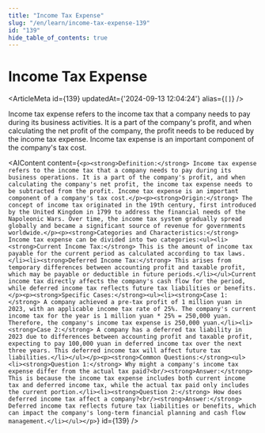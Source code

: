 ```yaml
---
title: "Income Tax Expense"
slug: "/en/learn/income-tax-expense-139"
id: "139"
hide_table_of_contents: true
---
```



# Income Tax Expense

<ArticleMeta id={139} updatedAt={'2024-09-13 12:04:24'} alias={`[]`} />
<div className='border-solid border-b border-t-0 my-4 border-[var(--ifm-color-gray-300)]' />

Income tax expense refers to the income tax that a company needs to pay during its business activities. It is a part of the company's profit, and when calculating the net profit of the company, the profit needs to be reduced by the income tax expense. Income tax expense is an important component of the company's tax cost.

<AIContent content={`<p><strong>Definition:</strong> Income tax expense refers to the income tax that a company needs to pay during its business operations. It is a part of the company's profit, and when calculating the company's net profit, the income tax expense needs to be subtracted from the profit. Income tax expense is an important component of a company's tax cost.</p><p><strong>Origin:</strong> The concept of income tax originated in the 19th century, first introduced by the United Kingdom in 1799 to address the financial needs of the Napoleonic Wars. Over time, the income tax system gradually spread globally and became a significant source of revenue for governments worldwide.</p><p><strong>Categories and Characteristics:</strong> Income tax expense can be divided into two categories:<ul><li><strong>Current Income Tax:</strong> This is the amount of income tax payable for the current period as calculated according to tax laws.</li><li><strong>Deferred Income Tax:</strong> This arises from temporary differences between accounting profit and taxable profit, which may be payable or deductible in future periods.</li></ul>Current income tax directly affects the company's cash flow for the period, while deferred income tax reflects future tax liabilities or benefits.</p><p><strong>Specific Cases:</strong><ul><li><strong>Case 1:</strong> A company achieved a pre-tax profit of 1 million yuan in 2023, with an applicable income tax rate of 25%. The company's current income tax for the year is 1 million yuan * 25% = 250,000 yuan. Therefore, the company's income tax expense is 250,000 yuan.</li><li><strong>Case 2:</strong> A company has a deferred tax liability in 2023 due to differences between accounting profit and taxable profit, expecting to pay 100,000 yuan in deferred income tax over the next three years. This deferred income tax will affect future tax liabilities.</li></ul></p><p><strong>Common Questions:</strong><ul><li><strong>Question 1:</strong> Why might a company's income tax expense differ from the actual tax paid?<br/><strong>Answer:</strong> This is because the income tax expense includes both current income tax and deferred income tax, while the actual tax paid only includes the current portion.</li><li><strong>Question 2:</strong> How does deferred income tax affect a company?<br/><strong>Answer:</strong> Deferred income tax reflects future tax liabilities or benefits, which can impact the company's long-term financial planning and cash flow management.</li></ul></p>`} id={139} />
